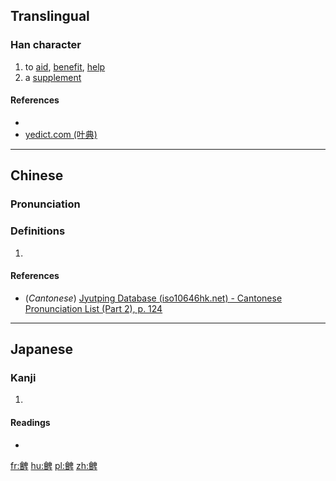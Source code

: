 ==Translingual==

===Han character===
{{Han char|rn=73|rad=曰|as=17|sn=21|four=|canj=OAHWJ|ids=⿰會卑}}

# to [[aid]], [[benefit]], [[help]]
# a [[supplement]]

====References====
* {{Han ref|kx=0504.160|dkj=14325|dj=0879.170|hdz=21542.020|uh=6707|ud=26375}}
* [http://yedict.com/htm/67/6707.htm yedict.com (叶典)]

----

==Chinese==
{{zh-forms}}

===Pronunciation===
{{zh-pron
|m=pí
|c=pei4
|mc=
|oc=
|ma=
|cat=v,n
}}

===Definitions===
# {{rfdef|lang=zh}}

====References====
* (''Cantonese'') [http://www.iso10646hk.net/jp/document/download.jsp Jyutping Database (iso10646hk.net) - Cantonese Pronunciation List (Part 2), p. 124]

----

==Japanese==

===Kanji===
{{ja-kanji|grade=|rs=曰17}}

# {{defn|lang=ja|sort=曰17}}

====Readings====
* {{ja-readings|on=[[ひ]] (hi)|kun=[[ます]] (masu)}}

[[fr:朇]]
[[hu:朇]]
[[pl:朇]]
[[zh:朇]]